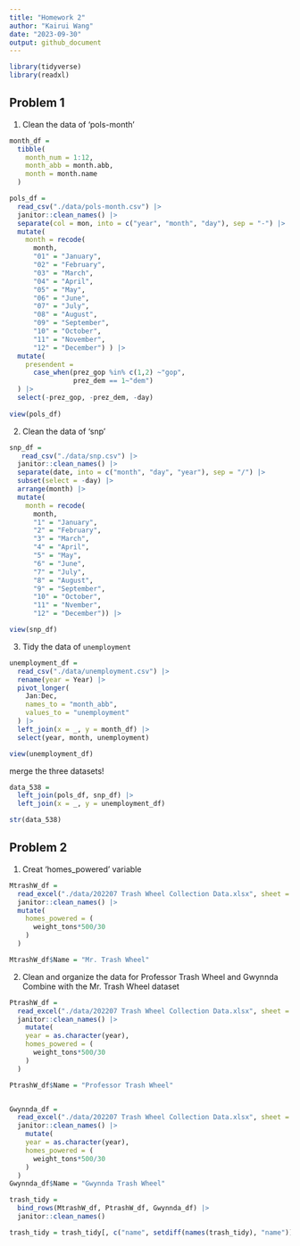 ```yaml
---
title: "Homework 2"
author: "Kairui Wang"
date: "2023-09-30"
output: github_document
---
```




```r
library(tidyverse)
library(readxl)
```

## Problem 1

1. Clean the data of 'pols-month'

```r
month_df = 
  tibble(
    month_num = 1:12,
    month_abb = month.abb,
    month = month.name
  )

pols_df =
  read_csv("./data/pols-month.csv") |> 
  janitor::clean_names() |> 
  separate(col = mon, into = c("year", "month", "day"), sep = "-") |> 
  mutate(
    month = recode(
      month,
      "01" = "January",
      "02" = "February",
      "03" = "March",
      "04" = "April",
      "05" = "May",
      "06" = "June",
      "07" = "July",
      "08" = "August",
      "09" = "September",
      "10" = "October",
      "11" = "November",
      "12" = "December") ) |> 
  mutate(
    presendent = 
      case_when(prez_gop %in% c(1,2) ~"gop",
                prez_dem == 1~"dem")
  ) |> 
  select(-prez_gop, -prez_dem, -day)
  
view(pols_df)
```

2. Clean the data of 'snp'

```r
snp_df =
   read_csv("./data/snp.csv") |>
  janitor::clean_names() |> 
  separate(date, into = c("month", "day", "year"), sep = "/") |> 
  subset(select = -day) |>
  arrange(month) |>
  mutate(
    month = recode(
      month,
      "1" = "January",
      "2" = "February",
      "3" = "March",
      "4" = "April",
      "5" = "May",
      "6" = "June",
      "7" = "July",
      "8" = "August",
      "9" = "September",
      "10" = "October",
      "11" = "Nvember",
      "12" = "December")) |>

view(snp_df)
```

3. Tidy the data of `unemployment`

```r
unemployment_df = 
  read_csv("./data/unemployment.csv") |>
  rename(year = Year) |>
  pivot_longer(
    Jan:Dec, 
    names_to = "month_abb",
    values_to = "unemployment"
  ) |> 
  left_join(x = _, y = month_df) |> 
  select(year, month, unemployment)

view(unemployment_df)
```

merge the three datasets!

```r
data_538 = 
  left_join(pols_df, snp_df) |>
  left_join(x = _, y = unemployment_df)

str(data_538)
```


## Problem 2

1. Creat 'homes_powered' variable 

```r
MtrashW_df = 
  read_excel("./data/202207 Trash Wheel Collection Data.xlsx", sheet = "Mr. Trash Wheel", range = "A2:N547") |>
  janitor::clean_names() |>
  mutate(
    homes_powered = (
      weight_tons*500/30
    )
  )

MtrashW_df$Name = "Mr. Trash Wheel"

```

2. Clean and organize the data for Professor Trash Wheel and Gwynnda
   Combine with the Mr. Trash Wheel dataset

```r
PtrashW_df = 
  read_excel("./data/202207 Trash Wheel Collection Data.xlsx", sheet = "Professor Trash Wheel", range = "A2:M96") |>
  janitor::clean_names() |>
    mutate(
    year = as.character(year),
    homes_powered = (
      weight_tons*500/30
    )
  )

PtrashW_df$Name = "Professor Trash Wheel"


Gwynnda_df = 
  read_excel("./data/202207 Trash Wheel Collection Data.xlsx", sheet = "Gwynnda Trash Wheel", range = "A2:K108") |>
  janitor::clean_names() |>
    mutate(
    year = as.character(year),
    homes_powered = (
      weight_tons*500/30
    )
  )
Gwynnda_df$Name = "Gwynnda Trash Wheel"

trash_tidy = 
  bind_rows(MtrashW_df, PtrashW_df, Gwynnda_df) |>
  janitor::clean_names() 

trash_tidy = trash_tidy[, c("name", setdiff(names(trash_tidy), "name"))]
```

